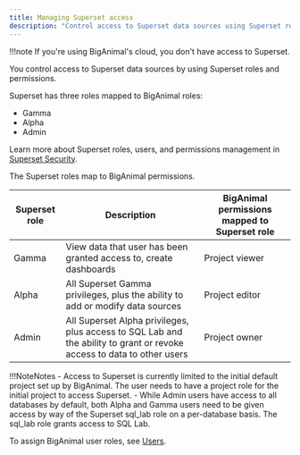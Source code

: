 ```yaml
---
title: Managing Superset access
description: "Control access to Superset data sources using Superset roles and permissions"
---
```


!!!note
   If you're using BigAnimal's cloud, you don't have access to Superset.
   
You control access to Superset data sources by using Superset roles and permissions. 

Superset has three roles mapped to BigAnimal roles:

- Gamma
- Alpha
- Admin

Learn more about Superset roles, users, and permissions management in [Superset Security](https://superset.apache.org/docs/security). 

The Superset roles map to BigAnimal permissions.

| Superset role |                                                      Description                                                       | BigAnimal permissions mapped to Superset role |
| ------------- | ---------------------------------------------------------------------------------------------------------------------- | --------------------------------------------- |
| Gamma         | View data that user has been granted access to, create dashboards                                                      | Project viewer                                       |
| Alpha         | All Superset Gamma privileges, plus the ability to add or modify data sources                                          | Project editor                                  |
| Admin         | All Superset Alpha privileges, plus access to SQL Lab and the ability to grant or revoke access to data to other users | Project owner                                 |

!!!NoteNotes
    - Access to Superset is currently limited to the initial default project set up by BigAnimal. The user needs to have a project role for the initial project to access Superset.
    - While Admin users have access to all databases by default, both Alpha and Gamma users need to be given access by way of the Superset sql_lab role on a per-database basis. The sql_lab role grants access to SQL Lab. 

To assign BigAnimal user roles, see [Users](01_portal_access/#users).
